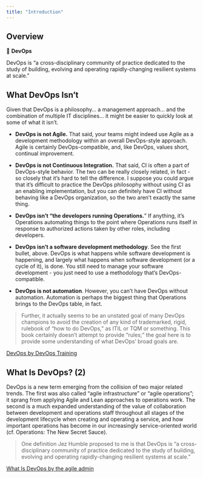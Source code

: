 ```yaml
---
title: "Introduction"
---
```


## Overview
::: {.summary}
📘 **DevOps**

DevOps is “a cross-disciplinary community of practice dedicated to the study of building, evolving and operating rapidly-changing resilient systems at scale.”
:::

## What DevOps Isn't
Given that DevOps is a philosophy... a management approach... and the combination of multiple IT disciplines... it might be easier to quickly look at some of what it isn't.

- **DevOps is not Agile.** That said, your teams might indeed use Agile as a development methodology within an overall DevOps-style approach. Agile is certainly DevOps-compatible, and, like DevOps, values short, continual improvement.

- **DevOps is not Continuous Integration.** That said, CI is often a part of DevOps-style behavior. The two can be really closely related, in fact - so closely that it's hard to tell the difference. I suppose you could argue that it's difficult to practice the DevOps philosophy without using CI as an enabling implementation, but you can definitely have CI without behaving like a DevOps organization, so the two aren't exactly the same thing.

- **DevOps isn't "the developers running Operations.**" If anything, it's Operations automating things to the point where Operations runs itself in response to authorized actions taken by other roles, including developers.

- **DevOps isn't a software development methodology**. See the first bullet, above. DevOps is what happens while software development is happening, and largely what happens when software development (or a cycle of it), is done. You still need to manage your software development - you just need to use a methodology that's DevOps-compatible.

- **DevOps is not automation**. However, you can't have DevOps without automation. Automation is perhaps the biggest thing that Operations brings to the DevOps table, in fact.

> Further, it actually seems to be an unstated goal of many DevOps champions to avoid the creation of any kind of trademarked, rigid, rulebook of "how to do DevOps," as ITIL or TQM or something. This book certainly doesn't attempt to provide "rules;" the goal here is to provide some understanding of what DevOps' broad goals are.

[DevOps by DevOps Training](https://tkssharma-devops.gitbook.io/devops-training/#what-devops-isnt/)

## What Is DevOps? (2)
DevOps is a new term emerging from the collision of two major related trends. The first was also called “agile infrastructure” or “agile operations”; it sprang from applying Agile and Lean approaches to operations work.  The second is a much expanded understanding of the value of collaboration between development and operations staff throughout all stages of the development lifecycle when creating and operating a service, and how important operations has become in our increasingly service-oriented world (cf. Operations: The New Secret Sauce).

> One definition Jez Humble proposed to me is that DevOps is “a cross-disciplinary community of practice dedicated to the study of building, evolving and operating rapidly-changing resilient systems at scale.”

[What Is DevOps by the agile admin](https://theagileadmin.com/what-is-devops/)